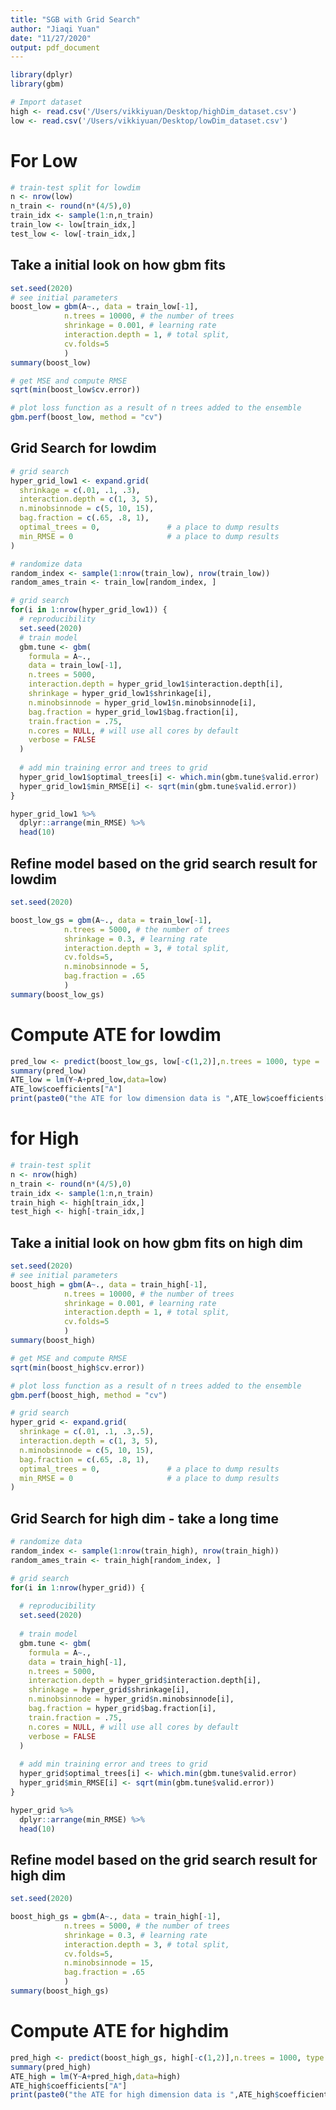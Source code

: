 ```yaml
---
title: "SGB with Grid Search"
author: "Jiaqi Yuan"
date: "11/27/2020"
output: pdf_document
---
```


```r
library(dplyr)
library(gbm)
```

```r
# Import dataset
high <- read.csv('/Users/vikkiyuan/Desktop/highDim_dataset.csv')
low <- read.csv('/Users/vikkiyuan/Desktop/lowDim_dataset.csv')
```

# For Low
```r
# train-test split for lowdim
n <- nrow(low)
n_train <- round(n*(4/5),0)
train_idx <- sample(1:n,n_train)
train_low <- low[train_idx,]
test_low <- low[-train_idx,]
```

## Take a initial look on how gbm fits 
```r
set.seed(2020)
# see initial parameters
boost_low = gbm(A~., data = train_low[-1], 
            n.trees = 10000, # the number of trees
            shrinkage = 0.001, # learning rate
            interaction.depth = 1, # total split,
            cv.folds=5
            )
summary(boost_low)

# get MSE and compute RMSE
sqrt(min(boost_low$cv.error))

# plot loss function as a result of n trees added to the ensemble
gbm.perf(boost_low, method = "cv")
```

## Grid Search for lowdim
```r
# grid search
hyper_grid_low1 <- expand.grid(
  shrinkage = c(.01, .1, .3),
  interaction.depth = c(1, 3, 5),
  n.minobsinnode = c(5, 10, 15),
  bag.fraction = c(.65, .8, 1), 
  optimal_trees = 0,               # a place to dump results
  min_RMSE = 0                     # a place to dump results
)

# randomize data
random_index <- sample(1:nrow(train_low), nrow(train_low))
random_ames_train <- train_low[random_index, ]

# grid search 
for(i in 1:nrow(hyper_grid_low1)) {
  # reproducibility
  set.seed(2020)
  # train model
  gbm.tune <- gbm(
    formula = A~.,
    data = train_low[-1],
    n.trees = 5000,
    interaction.depth = hyper_grid_low1$interaction.depth[i],
    shrinkage = hyper_grid_low1$shrinkage[i],
    n.minobsinnode = hyper_grid_low1$n.minobsinnode[i],
    bag.fraction = hyper_grid_low1$bag.fraction[i],
    train.fraction = .75,
    n.cores = NULL, # will use all cores by default
    verbose = FALSE
  )
  
  # add min training error and trees to grid
  hyper_grid_low1$optimal_trees[i] <- which.min(gbm.tune$valid.error)
  hyper_grid_low1$min_RMSE[i] <- sqrt(min(gbm.tune$valid.error))
}

hyper_grid_low1 %>% 
  dplyr::arrange(min_RMSE) %>%
  head(10)
```
## Refine model based on the grid search result for lowdim
```r
set.seed(2020)

boost_low_gs = gbm(A~., data = train_low[-1], 
            n.trees = 5000, # the number of trees
            shrinkage = 0.3, # learning rate
            interaction.depth = 3, # total split,
            cv.folds=5,
            n.minobsinnode = 5,
            bag.fraction = .65
            )
summary(boost_low_gs)
```
# Compute ATE for lowdim
```r
pred_low <- predict(boost_low_gs, low[-c(1,2)],n.trees = 1000, type = 'response')
summary(pred_low)
ATE_low = lm(Y~A+pred_low,data=low)
ATE_low$coefficients["A"]
print(paste0("the ATE for low dimension data is ",ATE_low$coefficients["A"]))
```


# for High
```r
# train-test split
n <- nrow(high)
n_train <- round(n*(4/5),0)
train_idx <- sample(1:n,n_train)
train_high <- high[train_idx,]
test_high <- high[-train_idx,]
```

## Take a initial look on how gbm fits on high dim
```r
set.seed(2020)
# see initial parameters
boost_high = gbm(A~., data = train_high[-1], 
            n.trees = 10000, # the number of trees
            shrinkage = 0.001, # learning rate
            interaction.depth = 1, # total split,
            cv.folds=5
            )
summary(boost_high)

# get MSE and compute RMSE
sqrt(min(boost_high$cv.error))

# plot loss function as a result of n trees added to the ensemble
gbm.perf(boost_high, method = "cv")

# grid search
hyper_grid <- expand.grid(
  shrinkage = c(.01, .1, .3,.5),
  interaction.depth = c(1, 3, 5),
  n.minobsinnode = c(5, 10, 15),
  bag.fraction = c(.65, .8, 1), 
  optimal_trees = 0,               # a place to dump results
  min_RMSE = 0                     # a place to dump results
)

```

## Grid Search for high dim - take a long time
```r
# randomize data
random_index <- sample(1:nrow(train_high), nrow(train_high))
random_ames_train <- train_high[random_index, ]

# grid search 
for(i in 1:nrow(hyper_grid)) {
  
  # reproducibility
  set.seed(2020)
  
  # train model
  gbm.tune <- gbm(
    formula = A~.,
    data = train_high[-1],
    n.trees = 5000,
    interaction.depth = hyper_grid$interaction.depth[i],
    shrinkage = hyper_grid$shrinkage[i],
    n.minobsinnode = hyper_grid$n.minobsinnode[i],
    bag.fraction = hyper_grid$bag.fraction[i],
    train.fraction = .75,
    n.cores = NULL, # will use all cores by default
    verbose = FALSE
  )
  
  # add min training error and trees to grid
  hyper_grid$optimal_trees[i] <- which.min(gbm.tune$valid.error)
  hyper_grid$min_RMSE[i] <- sqrt(min(gbm.tune$valid.error))
}

hyper_grid %>% 
  dplyr::arrange(min_RMSE) %>%
  head(10)
```
## Refine model based on the grid search result for high dim
```r
set.seed(2020)

boost_high_gs = gbm(A~., data = train_high[-1], 
            n.trees = 5000, # the number of trees
            shrinkage = 0.3, # learning rate
            interaction.depth = 3, # total split,
            cv.folds=5,
            n.minobsinnode = 15,
            bag.fraction = .65
            )
summary(boost_high_gs)
```

# Compute ATE for highdim
```r
pred_high <- predict(boost_high_gs, high[-c(1,2)],n.trees = 1000, type = 'response')
summary(pred_high)
ATE_high = lm(Y~A+pred_high,data=high)
ATE_high$coefficients["A"]
print(paste0("the ATE for high dimension data is ",ATE_high$coefficients["A"]))
```

